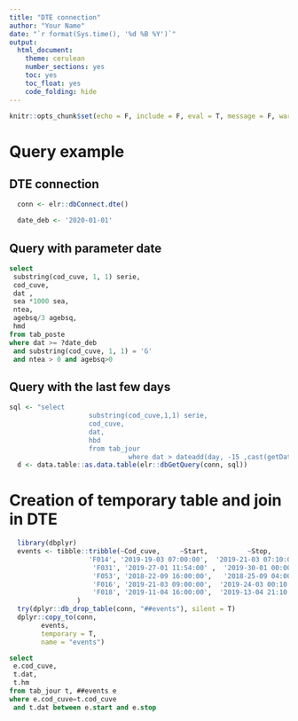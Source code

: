 ```yaml
---
title: "DTE connection"
author: "Your Name"
date: "`r format(Sys.time(), '%d %B %Y')`"
output:
  html_document:
    theme: cerulean
    number_sections: yes
    toc: yes
    toc_float: yes
    code_folding: hide
---
```


```r
knitr::opts_chunk$set(echo = F, include = F, eval = T, message = F, warning = F, fig.asp = 0.6, fig.path = 'Figs/')
```

# Query example 

## DTE connection
```r
  conn <- elr::dbConnect.dte()
```

```r
  date_deb <- '2020-01-01' 
```

## Query with parameter date
```sql
select 
 substring(cod_cuve, 1, 1) serie,
 cod_cuve,
 dat ,
 sea *1000 sea,
 ntea,
 agebsq/3 agebsq,
 hmd
from tab_poste 
where dat >= ?date_deb 
 and substring(cod_cuve, 1, 1) = 'G' 
 and ntea > 0 and agebsq>0
```

## Query with the last few days

```r
sql <- "select 
                    substring(cod_cuve,1,1) serie,
                    cod_cuve,
                    dat,
                    hbd                   
                    from tab_jour 
					          where dat > dateadd(day, -15 ,cast(getDate() as date))"
  d <- data.table::as.data.table(elr::dbGetQuery(conn, sql))
```

# Creation of temporary table and join in DTE

```r
  library(dbplyr)
  events <- tibble::tribble(~Cod_cuve,     ~Start,          ~Stop,
                    'F014', '2019-19-03 07:00:00',  '2019-21-03 07:10:00',
                     'F031', '2019-27-01 11:54:00' ,  '2019-30-01 00:00:00',
                     'F053', '2018-22-09 16:00:00',   '2018-25-09 04:00:00',
                     'F016', '2019-21-03 09:00:00',  '2019-24-03 00:10:00',
                     'F018', '2019-11-04 16:00:00',  '2019-13-04 21:10:00'
                 )
  try(dplyr::db_drop_table(conn, "##events"), silent = T)
  dplyr::copy_to(conn, 
        events,
        temporary = T,
        name = "events")
```

```sql
select 
 e.cod_cuve,
 t.dat,
 t.hm 
from tab_jour t, ##events e 
where e.cod_cuve=t.cod_cuve 
 and t.dat between e.start and e.stop
```

